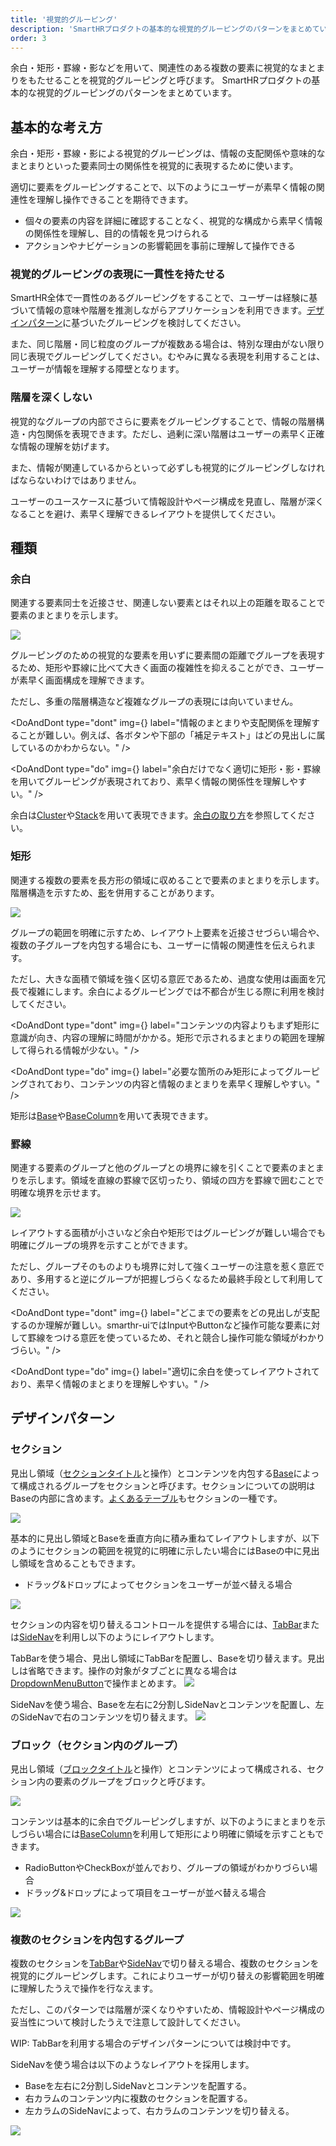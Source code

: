 ```yaml
---
title: '視覚的グルーピング'
description: 'SmartHRプロダクトの基本的な視覚的グルーピングのパターンをまとめています。'
order: 3
---
```



余白・矩形・罫線・影などを用いて、関連性のある複数の要素に視覚的なまとまりをもたせることを視覚的グルーピングと呼びます。
SmartHRプロダクトの基本的な視覚的グルーピングのパターンをまとめています。

## 基本的な考え方
余白・矩形・罫線・影による視覚的グルーピングは、情報の支配関係や意味的なまとまりといった要素同士の関係性を視覚的に表現するために使います。

適切に要素をグルーピングすることで、以下のようにユーザーが素早く情報の関連性を理解し操作できることを期待できます。

- 個々の要素の内容を詳細に確認することなく、視覚的な構成から素早く情報の関係性を理解し、目的の情報を見つけられる
- アクションやナビゲーションの影響範囲を事前に理解して操作できる

### 視覚的グルーピングの表現に一貫性を持たせる
SmartHR全体で一貫性のあるグルーピングをすることで、ユーザーは経験に基づいて情報の意味や階層を推測しながらアプリケーションを利用できます。[デザインパターン](#h2-2)に基づいたグルーピングを検討してください。

また、同じ階層・同じ粒度のグループが複数ある場合は、特別な理由がない限り同じ表現でグルーピングしてください。むやみに異なる表現を利用することは、ユーザーが情報を理解する障壁となります。

### 階層を深くしない
視覚的なグループの内部でさらに要素をグルーピングすることで、情報の階層構造・内包関係を表現できます。ただし、過剰に深い階層はユーザーの素早く正確な情報の理解を妨げます。

また、情報が関連しているからといって必ずしも視覚的にグルーピングしなければならないわけではありません。

ユーザーのユースケースに基づいて情報設計やページ構成を見直し、階層が深くなることを避け、素早く理解できるレイアウトを提供してください。

## 種類

### 余白

関連する要素同士を近接させ、関連しない要素とはそれ以上の距離を取ることで要素のまとまりを示します。

![](./images/gap.png)

グルーピングのための視覚的な要素を用いずに要素間の距離でグループを表現するため、矩形や罫線に比べて大きく画面の複雑性を抑えることができ、ユーザーが素早く画面構成を理解できます。

ただし、多重の階層構造など複雑なグループの表現には向いていません。

<DoAndDont
  type="dont"
  img={<StaticImage src={imageUrlGapDont} alt="Dont" />}
  label="情報のまとまりや支配関係を理解することが難しい。例えば、各ボタンや下部の「補足テキスト」はどの見出しに属しているのかわからない。"
/>

<DoAndDont
  type="do"
  img={<StaticImage src={imageUrlGapDo} alt="Do" />}
  label="余白だけでなく適切に矩形・影・罫線を用いてグルーピングが表現されており、素早く情報の関係性を理解しやすい。"
/>

余白は[Cluster](/products/components/layout/cluster/)や[Stack](/products/components/layout/stack/)を用いて表現できます。[余白の取り方](/products/design-patterns/spacing-layout-pattern/)を参照してください。

### 矩形

関連する複数の要素を長方形の領域に収めることで要素のまとまりを示します。階層構造を示すため、[影](/products/design-tokens/shadow/)を併用することがあります。

![](./images/rectangle.png)

グループの範囲を明確に示すため、レイアウト上要素を近接させづらい場合や、複数の子グループを内包する場合にも、ユーザーに情報の関連性を伝えられます。

ただし、大きな面積で領域を強く区切る意匠であるため、過度な使用は画面を冗長で複雑にします。余白によるグルーピングでは不都合が生じる際に利用を検討してください。

<DoAndDont
  type="dont"
  img={<StaticImage src={imageUrlRectangleDont} alt="Dont" />}
  label="コンテンツの内容よりもまず矩形に意識が向き、内容の理解に時間がかかる。矩形で示されるまとまりの範囲を理解して得られる情報が少ない。"
/>

<DoAndDont
  type="do"
  img={<StaticImage src={imageUrlRectangleDo} alt="Do" />}
  label="必要な箇所のみ矩形によってグルーピングされており、コンテンツの内容と情報のまとまりを素早く理解しやすい。"
/>

矩形は[Base](/products/components/layout/base)や[BaseColumn](/products/components/layout/base/base-column)を用いて表現できます。

### 罫線

関連する要素のグループと他のグループとの境界に線を引くことで要素のまとまりを示します。領域を直線の罫線で区切ったり、領域の四方を罫線で囲むことで明確な境界を示せます。

![](./images/border.png)

レイアウトする面積が小さいなど余白や矩形ではグルーピングが難しい場合でも明確にグループの境界を示すことができます。

ただし、グループそのものよりも境界に対して強くユーザーの注意を惹く意匠であり、多用すると逆にグループが把握しづらくなるため最終手段として利用してください。

<DoAndDont
  type="dont"
  img={<StaticImage src={imageUrlBorderDont} alt="Dont" />}
  label="どこまでの要素をどの見出しが支配するのか理解が難しい。smarthr-uiではInputやButtonなど操作可能な要素に対して罫線をつける意匠を使っているため、それと競合し操作可能な領域がわかりづらい。"
/>

<DoAndDont
  type="do"
  img={<StaticImage src={imageUrlBorderDo} alt="Do" />}
  label="適切に余白を使ってレイアウトされており、素早く情報のまとまりを理解しやすい。"
/>

## デザインパターン

### セクション

見出し領域（[セクションタイトル](/products/components/heading/#h3-1)と操作）とコンテンツを内包する[Base](/products/components/base/)によって構成されるグループをセクションと呼びます。セクションについての説明はBaseの内部に含めます。[よくあるテーブル](/products/design-patterns/smarthr-table/)もセクションの一種です。

![](./images/section-basic.png)

基本的に見出し領域とBaseを垂直方向に積み重ねてレイアウトしますが、以下のようにセクションの範囲を視覚的に明確に示したい場合にはBaseの中に見出し領域を含めることもできます。
- ドラッグ&ドロップによってセクションをユーザーが並べ替える場合

![](./images/section-alt.png)

セクションの内容を切り替えるコントロールを提供する場合には、[TabBar](/products/components/tab-bar/)または[SideNav](/products/components/side-nav/)を利用し以下のようにレイアウトします。

TabBarを使う場合、見出し領域にTabBarを配置し、Baseを切り替えます。見出しは省略できます。操作の対象がタブごとに異なる場合は[DropdownMenuButton](/products/components/dropdown/dropdown-menu-button/)で操作まとめます。
![](./images/section-with-tabbar.png)

SideNavを使う場合、Baseを左右に2分割しSideNavとコンテンツを配置し、左のSideNavで右のコンテンツを切り替えます。
![](./images/section-with-sidenav.png)

### ブロック（セクション内のグループ）

見出し領域（[ブロックタイトル](/products/components/heading/#h3-2)と操作）とコンテンツによって構成される、セクション内の要素のグループをブロックと呼びます。

![](./images/block-basic.png)

コンテンツは基本的に余白でグルーピングしますが、以下のようにまとまりを示しづらい場合には[BaseColumn](/products/components/base/base-column/)を利用して矩形により明確に領域を示すこともできます。
- RadioButtonやCheckBoxが並んでおり、グループの領域がわかりづらい場合
- ドラッグ&ドロップによって項目をユーザーが並べ替える場合

![](./images/block-alt.png)

### 複数のセクションを内包するグループ

複数のセクションを[TabBar](/products/components/tab-bar/)や[SideNav](/products/components/side-nav/)で切り替える場合、複数のセクションを視覚的にグルーピングします。これによりユーザーが切り替えの影響範囲を明確に理解したうえで操作を行なえます。

ただし、このパターンでは階層が深くなりやすいため、情報設計やページ構成の妥当性について検討したうえで注意して設計してください。

WIP: TabBarを利用する場合のデザインパターンについては検討中です。

SideNavを使う場合は以下のようなレイアウトを採用します。

- Baseを左右に2分割しSideNavとコンテンツを配置する。
- 右カラムのコンテンツ内に複数のセクションを配置する。
- 左カラムのSideNavによって、右カラムのコンテンツを切り替える。

![](./images/sections-sidenav.png)